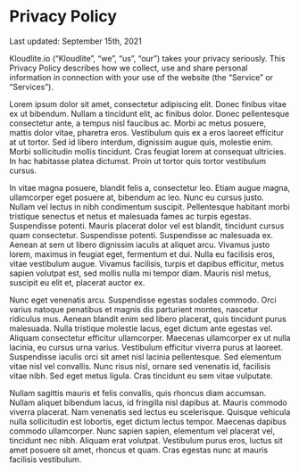 <div className="bg-surface-basic-subdued">
  <div className="max-w-[1440px] m-auto px-14xl pb-10xl">
    <h1 className="heading6xl-marketing text-text-strong py-10xl">
      Privacy Policy
    </h1>
    <div>
      <div className="text-text-soft bodyLg">
        Last updated: <span className="headingMd">September 15th, 2021</span>
      </div>
      <div className="bodyLg text-text-strong flex flex-col gap-5xl pt-4xl">
        <p className="text-text-soft">
          Kloudlite.io (“Kloudlite”, “we”, “us”, “our”) takes your privacy
          seriously. This Privacy Policy describes how we collect, use and share
          personal information in connection with your use of the website (the
          “Service” or “Services”).
        </p>
        <p>
          Lorem ipsum dolor sit amet, consectetur adipiscing elit. Donec finibus
          vitae ex ut bibendum. Nullam a tincidunt elit, ac finibus dolor. Donec
          pellentesque consectetur ante, a tempus nisl faucibus ac. Morbi ac
          metus posuere, mattis dolor vitae, pharetra eros. Vestibulum quis ex a
          eros laoreet efficitur at ut tortor. Sed id libero interdum, dignissim
          augue quis, molestie enim. Morbi sollicitudin mollis tincidunt. Cras
          feugiat lorem at consequat ultricies. In hac habitasse platea
          dictumst. Proin ut tortor quis tortor vestibulum cursus.
        </p>
        <p>
          In vitae magna posuere, blandit felis a, consectetur leo. Etiam augue
          magna, ullamcorper eget posuere at, bibendum ac leo. Nunc eu cursus
          justo. Nullam vel lectus in nibh condimentum suscipit. Pellentesque
          habitant morbi tristique senectus et netus et malesuada fames ac
          turpis egestas. Suspendisse potenti. Mauris placerat dolor vel est
          blandit, tincidunt cursus quam consectetur. Suspendisse potenti.
          Suspendisse ac malesuada ex. Aenean at sem ut libero dignissim iaculis
          at aliquet arcu. Vivamus justo lorem, maximus in feugiat eget,
          fermentum et dui. Nulla eu facilisis eros, vitae vestibulum augue.
          Vivamus facilisis, turpis et dapibus efficitur, metus sapien volutpat
          est, sed mollis nulla mi tempor diam. Mauris nisl metus, suscipit eu
          elit et, placerat auctor ex.
        </p>
        <p>
          Nunc eget venenatis arcu. Suspendisse egestas sodales commodo. Orci
          varius natoque penatibus et magnis dis parturient montes, nascetur
          ridiculus mus. Aenean blandit enim sed libero placerat, quis tincidunt
          purus malesuada. Nulla tristique molestie lacus, eget dictum ante
          egestas vel. Aliquam consectetur efficitur ullamcorper. Maecenas
          ullamcorper ex ut nulla lacinia, eu cursus urna varius. Vestibulum
          efficitur viverra purus at laoreet. Suspendisse iaculis orci sit amet
          nisl lacinia pellentesque. Sed elementum vitae nisl vel convallis.
          Nunc risus nisl, ornare sed venenatis id, facilisis vitae nibh. Sed
          eget metus ligula. Cras tincidunt eu sem vitae vulputate.
        </p>
        <p>
          Nullam sagittis mauris et felis convallis, quis rhoncus diam accumsan.
          Nullam aliquet bibendum lacus, id fringilla nisl dapibus at. Mauris
          commodo viverra placerat. Nam venenatis sed lectus eu scelerisque.
          Quisque vehicula nulla sollicitudin est lobortis, eget dictum lectus
          tempor. Maecenas dapibus commodo ullamcorper. Nunc sapien sapien,
          elementum vel placerat vel, tincidunt nec nibh. Aliquam erat volutpat.
          Vestibulum purus eros, luctus sit amet posuere sit amet, rhoncus et
          quam. Cras egestas nunc at mauris facilisis vestibulum.
        </p>
      </div>
    </div>
  </div>
</div>
